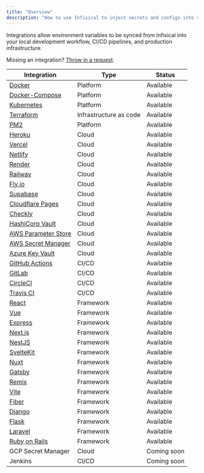 ```yaml
---
title: "Overview"
description: "How to use Infisical to inject secrets and configs into various 3-rd party services and frameworks."
---
```


Integrations allow environment variables to be synced from Infisical into your local development workflow, CI/CD pipelines, and production infrastructure.

Missing an integration? [Throw in a request](https://github.com/Infisical/infisical/issues).

| Integration                                                    | Type                   | Status      |
| -------------------------------------------------------------- | ---------------------- | ----------- |
| [Docker](/integrations/platforms/docker)                       | Platform               | Available   |
| [Docker-Compose](/integrations/platforms/docker-compose)       | Platform               | Available   |
| [Kubernetes](/integrations/platforms/kubernetes)               | Platform               | Available   |
| [Terraform](/integrations/frameworks/terraform)                | Infrastructure as code | Available   |
| [PM2](/integrations/platforms/pm2)                             | Platform               | Available   |
| [Heroku](/integrations/cloud/heroku)                           | Cloud                  | Available   |
| [Vercel](/integrations/cloud/vercel)                           | Cloud                  | Available   |
| [Netlify](/integrations/cloud/netlify)                         | Cloud                  | Available   |
| [Render](/integrations/cloud/render)                           | Cloud                  | Available   |
| [Railway](/integrations/cloud/railway)                         | Cloud                  | Available   |
| [Fly.io](/integrations/cloud/flyio)                            | Cloud                  | Available   |
| [Supabase](/integrations/cloud/supabase)                       | Cloud                  | Available   |
| [Cloudflare Pages](/integrations/cloud/cloudflare-pages)       | Cloud                  | Available   |
| [Checkly](/integrations/cloud/checkly)                         | Cloud                  | Available   |
| [HashiCorp Vault](/integrations/cloud/hashicorp-vault)         | Cloud                  | Available   |
| [AWS Parameter Store](/integrations/cloud/aws-parameter-store) | Cloud                  | Available   |
| [AWS Secret Manager](/integrations/cloud/aws-secret-manager)   | Cloud                  | Available   |
| [Azure Key Vault](/integrations/cloud/azure-key-vault)         | Cloud                  | Available   |
| [GitHub Actions](/integrations/cicd/githubactions)             | CI/CD                  | Available   |
| [GitLab](/integrations/cicd/gitlab)                            | CI/CD                  | Available   |
| [CircleCI](/integrations/cicd/circleci)                        | CI/CD                  | Available   |
| [Travis CI](/integrations/cicd/travisci)                       | CI/CD                  | Available   |
| [React](/integrations/frameworks/react)                        | Framework              | Available   |
| [Vue](/integrations/frameworks/vue)                            | Framework              | Available   |
| [Express](/integrations/frameworks/express)                    | Framework              | Available   |
| [Next.js](/integrations/frameworks/nextjs)                     | Framework              | Available   |
| [NestJS](/integrations/frameworks/nestjs)                      | Framework              | Available   |
| [SvelteKit](/integrations/frameworks/sveltekit)                | Framework              | Available   |
| [Nuxt](/integrations/frameworks/nuxt)                          | Framework              | Available   |
| [Gatsby](/integrations/frameworks/gatsby)                      | Framework              | Available   |
| [Remix](/integrations/frameworks/remix)                        | Framework              | Available   |
| [Vite](/integrations/frameworks/vite)                          | Framework              | Available   |
| [Fiber](/integrations/frameworks/fiber)                        | Framework              | Available   |
| [Django](/integrations/frameworks/django)                      | Framework              | Available   |
| [Flask](/integrations/frameworks/flask)                        | Framework              | Available   |
| [Laravel](/integrations/frameworks/laravel)                    | Framework              | Available   |
| [Ruby on Rails](/integrations/frameworks/rails)                | Framework              | Available   |
| GCP Secret Manager                                             | Cloud                  | Coming soon |
| Jenkins                                                        | CI/CD                  | Coming soon |
